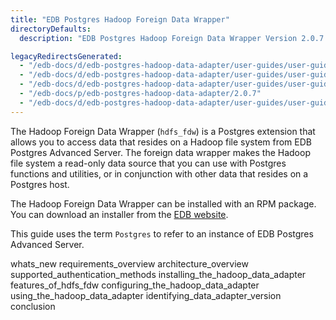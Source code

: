 ```yaml
---
title: "EDB Postgres Hadoop Foreign Data Wrapper"
directoryDefaults:
  description: "EDB Postgres Hadoop Foreign Data Wrapper Version 2.0.7 Documentation and release notes."

legacyRedirectsGenerated:
  - "/edb-docs/d/edb-postgres-hadoop-data-adapter/user-guides/user-guide/2.0.7/index.html"
  - "/edb-docs/d/edb-postgres-hadoop-data-adapter/user-guides/user-guide/2.0.7/conclusion.html"
  - "/edb-docs/d/edb-postgres-hadoop-data-adapter/user-guides/user-guide/2.0.7/genindex.html"
  - "/edb-docs/p/edb-postgres-hadoop-data-adapter/2.0.7"
  - "/edb-docs/d/edb-postgres-hadoop-data-adapter/user-guides/user-guide/2.0.7/whats_new.html"
---
```


The Hadoop Foreign Data Wrapper (`hdfs_fdw`) is a Postgres extension that allows you to access data that resides on a Hadoop file system from EDB Postgres Advanced Server. The foreign data wrapper makes the Hadoop file system a read-only data source that you can use with Postgres functions and utilities, or in conjunction with other data that resides on a Postgres host.

The Hadoop Foreign Data Wrapper can be installed with an RPM package. You can download an installer from the [EDB website](https://www.enterprisedb.com/software-downloads-postgres/).

This guide uses the term `Postgres` to refer to an instance of EDB Postgres Advanced Server.

<div class="toctree" maxdepth="4">

whats_new requirements_overview architecture_overview supported_authentication_methods installing_the_hadoop_data_adapter features_of_hdfs_fdw configuring_the_hadoop_data_adapter using_the_hadoop_data_adapter identifying_data_adapter_version conclusion

</div>
